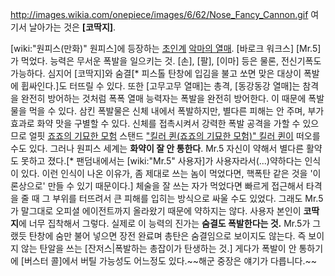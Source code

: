 http://images.wikia.com/onepiece/images/6/62/Nose_Fancy_Cannon.gif
여기서 날아가는 것은 '''[코딱지]'''.

[wiki:"원피스(만화)" 원피스]에 등장하는 [[초인계]] [[악마의 열매]]. [바로크 워크스] [Mr.5]가 먹었다. 능력은 무서운 폭발을 일으키는 것. [손], [팔], [이마] 등은 물론, 전신기폭도 가능하다. 심지어 [코딱지]와 숨결[* 피스톨 탄창에 입김을 불고 쏘면 맞은 대상이 폭발에 휩싸인다.]도 터뜨릴 수 있다. 또한 [고무고무 열매]는 총격, [동강동강 열매]는 참격을 완전히 방어하는 것처럼 폭폭 열매 능력자는 폭발을 완전히 방어한다. 이 때문에 폭발물을 먹을 수 있다. 삼킨 폭발물은 신체 내에서 폭발하지만, 별다른 피해는 안 주며, 부가효과로 화약 맛을 구별할 수 있다. 신체를 접촉시켜서 강력한 폭발 공격을 가할 수 있으므로 얼핏 [[죠죠의 기묘한 모험]] 스탠드 [["킬러 퀸(죠죠의 기묘한 모험)" 킬러 퀸]]이 떠오를 수도 있다. 그러나 원피스 세계는 '''화약이 잘 안 통한다'''. Mr.5 자신이 약해서 별다른 활약도 못하고 졌다.[* 팬덤내에서는 [wiki:"Mr.5" 사용자]가 사용자라서(...)약하다는 인식이 있다. 이런 인식이 나온 이유가, 좀 제대로 쓰는 놈이 먹었다면, 핵폭탄 같은 것을 '이론상으로' 만들 수 있기 때문이다.] 체술을 잘 쓰는 자가 먹었다면 빠르게 접근해서 타격을 줄 때 그 부위를 터뜨려서 큰 피해를 입히는 방식으로 싸울 수도 있었다. 그래도 Mr.5가 말그대로 오피셜 에이전트까지 올라왔기 때문에 약하지는 않다. 사용자 본인이 '''코딱지'''에 너무 집착해서 그렇다. 실제로 이 능력의 진가는 '''숨결도 폭발한다는 것.''' Mr.5가 그랬듯 탄창에 숨만 불어 넣으면 장전 완료며 총탄은 숨결임으로 보이지도 않는다. 즉 보이지 않는 탄알을 쓰는 [잔저스|폭발하는 총잡이가 탄생하는 것.] 게다가 폭발이 안 통하기에 [버스터 콜]에서 버틸 가능성도 어느정도 있다.~~해군 중장은 얘기가 다릅니다.~~
